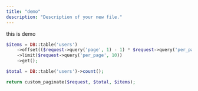 ```yaml
---
title: "demo"
description: "Description of your new file."
---
```


this is demo

```php
$items = DB::table('users')
    ->offset(($request->query('page', 1) - 1) * $request->query('per_page', 10))
    ->limit($request->query('per_page', 10))
    ->get();

$total = DB::table('users')->count();

return custom_paginate($request, $total, $items);
```